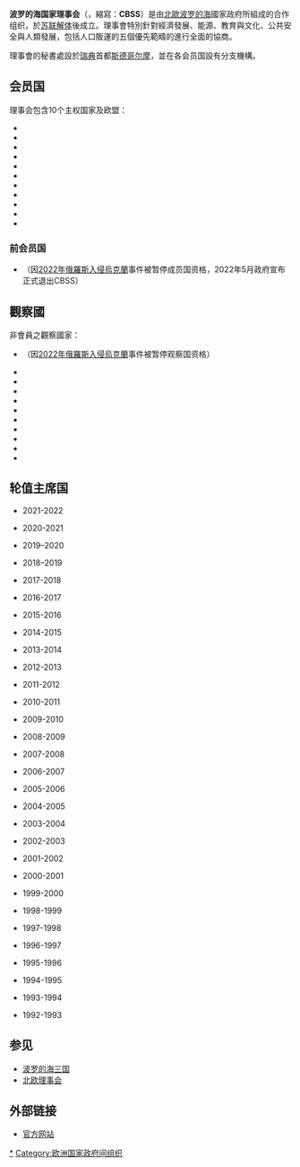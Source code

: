 {{Infobox organization
|name         = 波羅的海國家理事會
|native_name  = Council of the Baltic Sea States
|image        = Reenstiernsa malmgård, dec 2018d.jpg
|caption      = 波羅的海國家理事會秘書處
|logo         = Council of the Baltic Sea States logo.svg
|map          = CBSS-members.svg
|map_caption  = 成員國
|motto        =
|formation    = 1992年
|extinction   =
|type         = 區域性組織
|status       =
|purpose      =
|headquarters = {{SWE}}[[斯德哥尔摩|斯德哥尔摩]]
|language     = [[英文|英文]]
|leader_title = 波羅的海國家理事會輪值主席國
|leader_name  = [[挪威|挪威]]
|leader_title2 = 秘书处董事长
|leader_name2  = {{link-pl|格尔泽格斯·马雷克·波兹南斯基|Grzegorz Marek Poznański}}
|location     = 
CBSS Secretariat
Momma Reenstiernas Palats, Wollmar Yxkullsgatan 23,118 50 Stockholm, Sweden
Tel: +46 8 440 19 20 
|parent_organization =
|affiliations =
|remarks      =
|mcaption     =
|abbreviation = CBSS
|region_served =
|membership   =
|num_staff    =
|num_volunteers =
|address       = 波羅的海國家理事會秘書處<br> [[Slussplan_9|Slussplan 9]] P.O. 103 11 Stockholm SWEDEN Tel: +46 8 440 19 20 Fax: +46 8 440 19 44
|website      = {{URL|https://cbss.org/}}
}}

'''波罗的海国家理事会'''（{{lang-en|'''C'''ouncil of the '''B'''altic '''S'''ea '''S'''tates}}，縮寫：'''CBSS'''）是由[[北歐|北歐]][[波罗的海|波罗的海]]國家政府所組成的合作组织，於[[苏联解体|苏联解体]]後成立。理事會特別針對經濟發展、能源、教育與文化、公共安全與人類發展，包括人口販運的五個優先範疇的進行全面的協商。

理事會的秘書處設於[[瑞典|瑞典]]首都[[斯德哥尔摩|斯德哥尔摩]]，並在各会员国設有分支機構。

== 会员国 ==
理事会包含10个主权国家及欧盟：
* {{flagcountry|Denmark}}
* {{flagcountry|Estonia}}
* {{flagcountry|Finland}}
* {{flagcountry|Germany}}
* {{flagcountry|Iceland}}
* {{flagcountry|Latvia}}
* {{flagcountry|Lithuania}}
* {{flagcountry|Norway}}
* {{flagcountry|Poland}}
* {{flagcountry|Sweden}}
* {{flagcountry|European Union}}

=== 前会员国 ===
* {{flagcountry|Russia}}（因[[2022年俄羅斯入侵烏克蘭|2022年俄羅斯入侵烏克蘭]]事件被暂停成员国资格，2022年5月政府宣布正式退出CBSS）

==觀察國==

非會員之觀察國家：
* {{flagcountry|Belarus}}（因[[2022年俄羅斯入侵烏克蘭|2022年俄羅斯入侵烏克蘭]]事件被暂停观察国资格）
* {{flagcountry|France}}
* {{flagcountry|Hungary}}
* {{flagcountry|Italy}}
* {{flagcountry|Netherlands}}
* {{flagcountry|Romania}}
* {{flagcountry|Slovakia}}
* {{flagcountry|Spain}}
* {{flagcountry|Ukraine}}
* {{flagcountry|United Kingdom}}
* {{flagcountry|United States}}

==轮值主席国==
* {{flagcountry|Norway}} 2021-2022
* {{flagcountry|Lithuania}} 2020-2021
* {{flagcountry|Denmark}}   2019–2020
* {{flagcountry|Latvia}} 2018–2019 
* {{flagcountry|Sweden}} 2017-2018
* {{flagcountry|Iceland}} 2016-2017
* {{flagcountry|Poland}} 2015-2016
* {{flagcountry|Estonia}} 2014-2015
* {{flagcountry|Finland}} 2013-2014
* {{flagcountry|Russia}} 2012-2013
* {{flagcountry|Germany}} 2011-2012
* {{flagcountry|Norway}} 2010-2011
* {{flagcountry|Lithuania}} 2009-2010
* {{flagcountry|Denmark}} 2008-2009
* {{flagcountry|Latvia}} 2007-2008
* {{flagcountry|Sweden}} 2006-2007
* {{flagcountry|Iceland}} 2005-2006 
* {{flagcountry|Poland}} 2004-2005
* {{flagcountry|Estonia}} 2003-2004
* {{flagcountry|Finland}} 2002-2003
* {{flagcountry|Russia}} 2001-2002
* {{flagcountry|Germany}} 2000-2001
* {{flagcountry|Norway}} 1999-2000
* {{flagcountry|Lithuania}} 1998-1999
* {{flagcountry|Denmark}} 1997-1998
* {{flagcountry|Latvia}} 1996-1997
* {{flagcountry|Sweden}} 1995-1996
* {{flagcountry|Poland}} 1994-1995
* {{flagcountry|Estonia}} 1993-1994
* {{flagcountry|Finland}} 1992-1993

==参见==
*[[波罗的海三国|波罗的海三国]]
*[[北欧理事会|北欧理事会]]

==外部链接==
* [http://www.cbss.org/ 官方网站] {{Wayback|url=http://www.cbss.org/ |date=20140628131320 }}

[[Category:波罗的海沿岸国家|*]]
[[Category:欧洲国家政府间组织|Category:欧洲国家政府间组织]]
